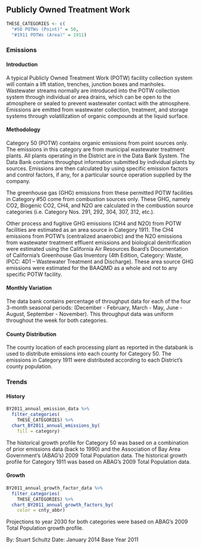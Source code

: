 ## Publicly Owned Treatment Work

```r
THESE_CATEGORIES <- c(
  "#50 POTWs (Point)" = 50,
  "#1911 POTWs (Area)" = 1911)
```

### Emissions

#### Introduction {-}

A typical Publicly Owned Treatment Work (POTW) facility collection system will contain a lift station, trenches, junction boxes and manholes. Wastewater streams normally are introduced into the POTW collection system through individual or area drains, which can be open to the atmosphere or sealed to prevent wastewater contact with the atmosphere. Emissions are emitted from wastewater collection, treatment, and storage systems through volatilization of organic compounds at the liquid surface.

#### Methodology {-}

Category 50 (POTW) contains organic emissions from point sources only. The emissions in this category are from municipal wastewater treatment plants. All plants operating in the District are in the Data Bank System. The Data Bank contains throughput information submitted by individual plants by sources. Emissions are then calculated by using specific emission factors and control factors, if any, for a particular source operation supplied by the company.

The greenhouse gas (GHG) emissions from these permitted POTW facilities in Category #50 come from combustion sources only. These GHG, namely CO2, Biogenic CO2, CH4, and N2O are calculated in the combustion source categories (i.e. Category Nos. 291, 292, 304, 307, 312, etc.).

Other process and fugitive GHG emissions (CH4 and N2O) from POTW facilities are estimated as an area source in Category 1911. The CH4 emissions from POTW’s (centralized anaerobic) and the N2O emissions from wastewater treatment effluent emissions and biological denitrification were estimated using the California Air Resources Board’s Documentation of California’s Greenhouse Gas Inventory (4th Edition, Category: Waste, IPCC: 4D1 – Wastewater Treatment and Discharge). These area source GHG emissions were estimated for the BAAQMD as a whole and not to any specific POTW facility.

#### Monthly Variation {-}

The data bank contains percentage of throughput data for each of the four 3-month seasonal periods: (December - February, March - May, June - August, September - November). This throughput data was uniform throughout the week for both categories.

#### County Distribution {-}

The county location of each processing plant as reported in the databank is used to distribute emissions into each county for Category 50. The emissions in Category 1911 were distributed according to each District’s county population.

### Trends

#### History {-}

```r
BY2011_annual_emission_data %>%
  filter_categories(
    THESE_CATEGORIES) %>%
  chart_BY2011_annual_emissions_by(
    fill = category) 
```

The historical growth profile for Category 50 was based on a combination of prior emissions data (back to 1990) and the Association of Bay Area Government’s (ABAG’s) 2009 Total Population data. The historical growth profile for Category 1911 was based on ABAG’s 2009 Total Population data.

#### Growth {-}

```r
BY2011_annual_growth_factor_data %>%
  filter_categories(
    THESE_CATEGORIES) %>%
  chart_BY2011_annual_growth_factors_by(
    color = cnty_abbr) 
```

Projections to year 2030 for both categories were based on ABAG’s 2009 Total Population growth profile.

By: Stuart Schultz 
Date: January 2014 
Base Year 2011
